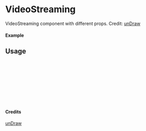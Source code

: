 
<Meta of={VideoStreaming} title="unDraw/VideoStreaming" />

# VideoStreaming

VideoStreaming component with different props.
Credit: [unDraw](https://undraw.co/illustrations)

#### Example

<Canvas of={VideoStreaming.Primary} />

## Usage

```ts
import { VideoStreaming } from "yadl-ui";

const Example = () => {
  return (
      <VideoStreaming />
  );
};

export default Example;
```

#### Credits
[unDraw](https://undraw.co/illustrations)
